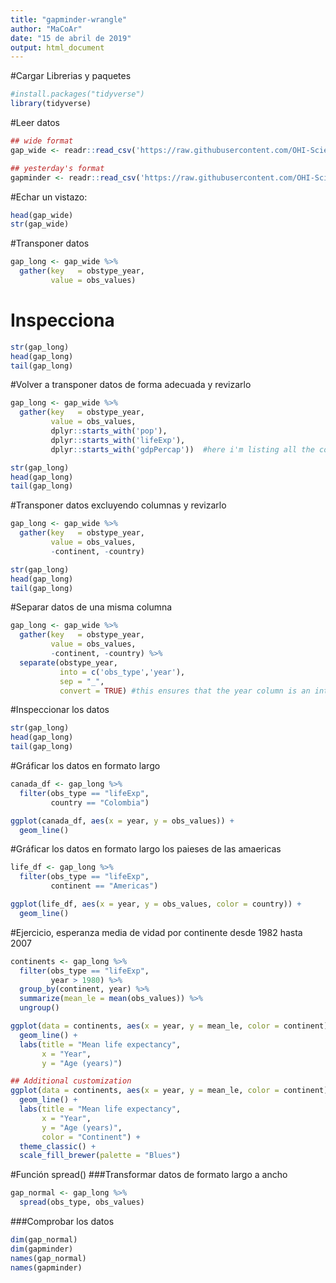 ```yaml
---
title: "gapminder-wrangle"
author: "MaCoAr"
date: "15 de abril de 2019"
output: html_document
---
```

#Cargar Librerias y paquetes

```r
#install.packages("tidyverse")
library(tidyverse)
```

#Leer datos
```r
## wide format
gap_wide <- readr::read_csv('https://raw.githubusercontent.com/OHI-Science/data-science-training/master/data/gapminder_wide.csv')

## yesterday's format
gapminder <- readr::read_csv('https://raw.githubusercontent.com/OHI-Science/data-science-training/master/data/gapminder.csv')
```

#Echar un vistazo:
```r
head(gap_wide)
str(gap_wide)
```

#Transponer datos
```r
gap_long <- gap_wide %>% 
  gather(key   = obstype_year,
         value = obs_values)
```

# Inspecciona
```r
str(gap_long)
head(gap_long)
tail(gap_long)
```

#Volver a transponer datos de forma adecuada y revizarlo
```r
gap_long <- gap_wide %>% 
  gather(key   = obstype_year,
         value = obs_values,
         dplyr::starts_with('pop'),
         dplyr::starts_with('lifeExp'),
         dplyr::starts_with('gdpPercap'))  #here i'm listing all the columns to use in gather

str(gap_long)
head(gap_long)
tail(gap_long)
```

#Transponer datos excluyendo columnas y revizarlo
```r
gap_long <- gap_wide %>% 
  gather(key   = obstype_year,
         value = obs_values,
         -continent, -country)

str(gap_long)
head(gap_long)
tail(gap_long)
```

#Separar datos de una misma columna
```r
gap_long <- gap_wide %>% 
  gather(key   = obstype_year,
         value = obs_values,
         -continent, -country) %>%
  separate(obstype_year,
           into = c('obs_type','year'),
           sep = "_",
           convert = TRUE) #this ensures that the year column is an integer rather than a character
```

#Inspeccionar los datos
```r
str(gap_long)
head(gap_long)
tail(gap_long)
```

#Gráficar los datos en formato largo
```r
canada_df <- gap_long %>%
  filter(obs_type == "lifeExp",
         country == "Colombia")

ggplot(canada_df, aes(x = year, y = obs_values)) +
  geom_line()
```

#Gráficar los datos en formato largo los paieses de las amaericas
```r
life_df <- gap_long %>%
  filter(obs_type == "lifeExp",
         continent == "Americas")

ggplot(life_df, aes(x = year, y = obs_values, color = country)) +
  geom_line()
```

#Ejercicio, esperanza media de vidad por continente desde 1982 hasta 2007
```r
continents <- gap_long %>% 
  filter(obs_type == "lifeExp", 
         year > 1980) %>% 
  group_by(continent, year) %>% 
  summarize(mean_le = mean(obs_values)) %>%
  ungroup()

ggplot(data = continents, aes(x = year, y = mean_le, color = continent)) + 
  geom_line() +
  labs(title = "Mean life expectancy",
       x = "Year",
       y = "Age (years)") 

## Additional customization
ggplot(data = continents, aes(x = year, y = mean_le, color = continent)) + 
  geom_line() +
  labs(title = "Mean life expectancy",
       x = "Year",
       y = "Age (years)",
       color = "Continent") +
  theme_classic() +
  scale_fill_brewer(palette = "Blues") 

```

#Función spread()
###Transformar datos de formato largo a ancho
```r
gap_normal <- gap_long %>% 
  spread(obs_type, obs_values)
```

###Comprobar los datos
```r
dim(gap_normal)
dim(gapminder)
names(gap_normal)
names(gapminder)
```

